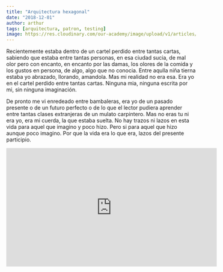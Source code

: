 ```yaml
---
title: "Arquitectura hexagonal"
date: "2018-12-01"
author: arthur
tags: [arquitectura, patron, testing]
image: https://res.cloudinary.com/our-academy/image/upload/v1/articles/hexagonal-fig1
---
```



<StartLine>
  Recientemente estaba dentro de un cartel perdido entre tantas cartas, sabiendo
  que estaba entre tantas personas, en esa ciudad sucia, de mal olor pero con
  encanto, en encanto por las damas, los olores de la comida y los gustos en
  persona, de algo, algo que no conocia. Entre aqulla niña tierna estaba yo
  abrazado, llorando, amandola. Mas mi realidad no era esa. Era yo en el cartel
  perdido entre tantas cartas. Ninguna mia, ninguna escrita por mi, sin ninguna
  imaginación.
</StartLine>

De pronto me vi enredeado entre bambaleras, era yo de un pasado presente o de un futuro perfecto o de lo que el lector pudiera aprender entre tantas clases extranjeras de un mulato carpintero. Mas no eras tu ni era yo, era mi cuerda, la que estaba suelta. No hay trazos ni lazos en esta vida para aquel que imagino y poco hizo. Pero si para aquel que hizo aunque poco imagino. Por que la vida era lo que era, lazos del presente participio.

<iframe
  width="560"
  height="315"
  src="https://www.youtube.com/embed/4SZl1r2O_bY"
  frameborder="0"
  allowfullscreen
/>

Or do we need more stuff 😄, <At user="artmadeit" /> not ?

# Hi

Hi, hello
